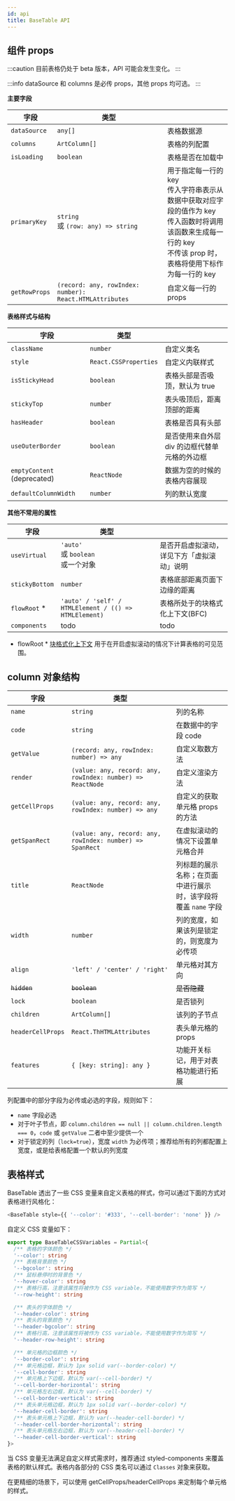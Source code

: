 ```yaml
---
id: api
title: BaseTable API
---
```


## 组件 props

:::caution
目前表格仍处于 beta 版本，API 可能会发生变化。
:::

:::info
dataSource 和 columns 是必传 props，其他 props 均可选。
:::

**主要字段**

| 字段          | 类型                                                    |                                                                                                                                                                         |
| ------------- | ------------------------------------------------------- | ----------------------------------------------------------------------------------------------------------------------------------------------------------------------- |
| `dataSource`  | `any[]`                                                 | 表格数据源                                                                                                                                                              |
| `columns`     | `ArtColumn[]`                                           | 表格的列配置                                                                                                                                                            |
| `isLoading`   | `boolean`                                               | 表格是否在加载中                                                                                                                                                        |
| `primaryKey`  | `string` <br/> 或 `(row: any) => string`                | 用于指定每一行的 key<br/>传入字符串表示从数据中获取对应字段的值作为 key<br/>传入函数时将调用该函数来生成每一行的 key<br/>不传该 prop 时，表格将使用下标作为每一行的 key |
| `getRowProps` | `(record: any, rowIndex: number): React.HTMLAttributes` | 自定义每一行的 props                                                                                                                                                    |

**表格样式与结构**

| 字段                        | 类型                  |                                               |
| --------------------------- | --------------------- | --------------------------------------------- |
| `className`                 | `number`              | 自定义类名                                    |
| `style`                     | `React.CSSProperties` | 自定义内联样式                                |
| `isStickyHead`              | `boolean`             | 表格头部是否吸顶，默认为 true                 |
| `stickyTop`                 | `number`              | 表头吸顶后，距离顶部的距离                    |
| `hasHeader`                 | `boolean`             | 表格是否具有头部                              |
| `useOuterBorder`            | `boolean`             | 是否使用来自外层 div 的边框代替单元格的外边框 |
| `emptyContent` (deprecated) | `ReactNode`           | 数据为空的时候的表格内容展现                  |
| `defaultColumnWidth`        | `number`              | 列的默认宽度                                  |

**其他不常用的属性**

| 字段           | 类型                                                  |                                            |
| -------------- | ----------------------------------------------------- | ------------------------------------------ |
| `useVirtual`   | `'auto'` <br/> 或 `boolean` <br/> 或一个对象          | 是否开启虚拟滚动，详见下方「虚拟滚动」说明 |
| `stickyBottom` | `number`                                              | 表格底部距离页面下边缘的距离               |
| `flowRoot` \*  | `'auto' / 'self' / HTMLElement / (() => HTMLElement)` | 表格所处于的块格式化上下文(BFC)            |
| `components`   | todo                                                  | todo                                       |

- flowRoot \* [块格式化上下文](https://developer.mozilla.org/zh-CN/docs/Web/Guide/CSS/Block_formatting_context) 用于在开启虚拟滚动的情况下计算表格的可见范围。

## column 对象结构

| 字段              | 类型                                                       |                                                                |
| ----------------- | ---------------------------------------------------------- | -------------------------------------------------------------- |
| `name`            | `string`                                                   | 列的名称                                                       |
| `code`            | `string`                                                   | 在数据中的字段 code                                            |
| `getValue`        | `(record: any, rowIndex: number) => any`                   | 自定义取数方法                                                 |
| `render`          | `(value: any, record: any, rowIndex: number) => ReactNode` | 自定义渲染方法                                                 |
| `getCellProps`    | `(value: any, record: any, rowIndex: number) => any`       | 自定义的获取单元格 props 的方法                                |
| `getSpanRect`     | `(value: any, record: any, rowIndex: number) => SpanRect`  | 在虚拟滚动的情况下设置单元格合并                               |
| `title`           | `ReactNode`                                                | 列标题的展示名称；在页面中进行展示时，该字段将覆盖 `name` 字段 |
| `width`           | `number`                                                   | 列的宽度，如果该列是锁定的，则宽度为必传项                     |
| `align`           | `'left' / 'center' / 'right'`                              | 单元格对其方向                                                 |
| ~~`hidden`~~      | ~~`boolean`~~                                              | ~~是否隐藏~~                                                   |
| `lock`            | `boolean`                                                  | 是否锁列                                                       |
| `children`        | `ArtColumn[]`                                              | 该列的子节点                                                   |
| `headerCellProps` | `React.ThHTMLAttributes`                                   | 表头单元格的 props                                             |
| `features`        | `{ [key: string]: any }`                                   | 功能开关标记，用于对表格功能进行拓展                           |

列配置中的部分字段为必传或必选的字段，规则如下：

- `name` 字段必选
- 对于叶子节点，即 `column.children == null || column.children.length === 0`，`code` 或 `getValue` 二者中至少提供一个
- 对于锁定的列（`lock=true`），宽度 `width` 为必传项；推荐给所有的列都配置上宽度，或是给表格配置一个默认的列宽度

## 表格样式

BaseTable 透出了一些 CSS 变量来自定义表格的样式，你可以通过下面的方式对表格进行风格化：

```js
<BaseTable style={{ '--color': '#333', '--cell-border': 'none' }} />
```

自定义 CSS 变量如下：

```typescript
export type BaseTableCSSVariables = Partial<{
  /** 表格的字体颜色 */
  '--color': string
  /** 表格背景颜色 */
  '--bgcolor': string
  /** 鼠标悬停时的背景色 */
  '--hover-color': string
  /** 表格行高，注意该属性将被作为 CSS variable，不能使用数字作为简写 */
  '--row-height': string

  /** 表头的字体颜色 */
  '--header-color': string
  /** 表头的背景颜色 */
  '--header-bgcolor': string
  /** 表格行高，注意该属性将被作为 CSS variable，不能使用数字作为简写 */
  '--header-row-height': string

  /** 单元格的边框颜色 */
  '--border-color': string
  /** 单元格边框，默认为 1px solid var(--border-color) */
  '--cell-border': string
  /** 单元格上下边框，默认为 var(--cell-border) */
  '--cell-border-horizontal': string
  /** 单元格左右边框，默认为 var(--cell-border) */
  '--cell-border-vertical': string
  /** 表头单元格边框，默认为 1px solid var(--border-color) */
  '--header-cell-border': string
  /** 表头单元格上下边框，默认为 var(--header-cell-border) */
  '--header-cell-border-horizontal': string
  /** 表头单元格左右边框，默认为 var(--header-cell-border) */
  '--header-cell-border-vertical': string
}>
```

当 CSS 变量无法满足自定义样式需求时，推荐通过 styled-components 来覆盖表格的默认样式。表格内各部分的 CSS 类名可以通过 `Classes` 对象来获取。

在更精细的场景下，可以使用 getCellProps/headerCellProps 来定制每个单元格的样式。
